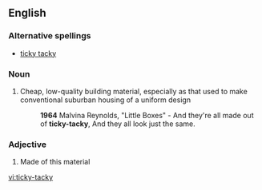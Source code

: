 ==English==

===Alternative spellings===
*[[ticky tacky]]

===Noun===
{{en-noun|-}}

# {{US}} Cheap, low-quality building material, especially as that used to make conventional suburban housing of a uniform design
#:'''1964''' Malvina Reynolds, "Little Boxes" - And they're all made out of '''ticky-tacky''', And they all look just the same.

===Adjective===
{{en-adj|-}}

# {{US}} Made of this material


[[vi:ticky-tacky]]
